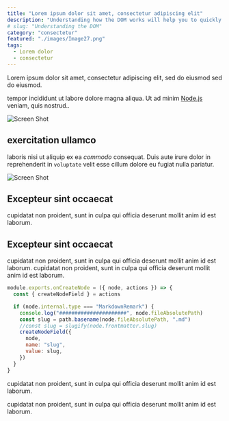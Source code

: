 ```yaml
---
title: "Lorem ipsum dolor sit amet, consectetur adipiscing elit"
description: "Understanding how the DOM works will help you to quickly grasp the concept behind the Virtual DOM that React provides for us"
# slug: "Understanding the DOM"
category: "consectetur"
featured: "./images/Image27.png"
tags:
  - Lorem dolor
  - consectetur
---
```


Lorem ipsum dolor sit amet, consectetur adipiscing elit, sed do eiusmod sed do eiusmod.

tempor incididunt ut labore dolore magna aliqua. Ut ad minim [Node.js](https://nodejs.org/en/) veniam, quis nostrud..

![Screen Shot](./images/Image38.png)

## exercitation ullamco

laboris nisi ut aliquip ex ea _commodo_ consequat. Duis aute irure dolor in reprehenderit in `voluptate` velit esse cillum dolore eu fugiat nulla pariatur.

![Screen Shot](./images/Image35.png)

## Excepteur sint occaecat

cupidatat non proident, sunt in culpa qui officia deserunt mollit anim id est laborum.

## Excepteur sint occaecat

cupidatat non proident, sunt in culpa qui officia deserunt mollit anim id est laborum. cupidatat non proident, sunt in culpa qui officia deserunt mollit anim id est laborum.

```javascript
module.exports.onCreateNode = ({ node, actions }) => {
  const { createNodeField } = actions

  if (node.internal.type === "MarkdownRemark") {
    console.log("######################", node.fileAbsolutePath)
    const slug = path.basename(node.fileAbsolutePath, ".md")
    //const slug = slugify(node.frontmatter.slug)
    createNodeField({
      node,
      name: "slug",
      value: slug,
    })
  }
}
```

cupidatat non proident, sunt in culpa qui officia deserunt mollit anim id est laborum.

cupidatat non proident, sunt in culpa qui officia deserunt mollit anim id est laborum.
